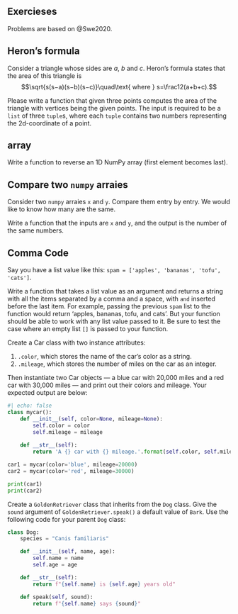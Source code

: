 ## Exercieses

Problems are based on @Swe2020.

::: {#exr-}
## Heron's formula
Consider a triangle whose sides are $a$, $b$ and $c$. Heron's formula states that the area of this triangle is 
$$\sqrt{s(s−a)(s−b)(s−c)}\quad\text{ where } s=\frac12(a+b+c).$$

Please write a function that given three points computes the area of the triangle with vertices being the given points. The input is required to be a `list` of three `tuple`s, where each `tuple` contains two numbers representing the 2d-coordinate of a point.
:::



::: {#exr-}
## array
Write a function to reverse an 1D NumPy array (first element becomes last).
:::




::: {#exr-}
## Compare two `numpy` arraies
Consider two `numpy` arraies `x` and `y`. Compare them entry by entry. We would like to know how many are the same.

Write a function that the inputs are `x` and `y`, and the output is the number of the same numbers.
:::






::: {#exr-}
## Comma Code
Say you have a list value like this: `spam = ['apples', 'bananas', 'tofu', 'cats']`. 

Write a function that takes a list value as an argument and returns a string with all the items separated by a comma and a space, with `and` inserted before the last item. For example, passing the previous `spam` list to the function would return 'apples, bananas, tofu, and cats'. But your function should be able to work with any list value passed to it. Be sure to test the case where an empty list `[]` is passed to your function.
:::




::: {#exr-}
Create a Car class with two instance attributes:

1. `.color`, which stores the name of the car’s color as a string.
2. `.mileage`, which stores the number of miles on the car as an integer.

Then instantiate two Car objects — a blue car with 20,000 miles and a red car with 30,000 miles — and print out their colors and mileage. Your expected output are below:

```python
#| echo: false
class mycar():
    def __init__(self, color=None, mileage=None):
        self.color = color
        self.mileage = mileage
    
    def __str__(self):
        return 'A {} car with {} mileage.'.format(self.color, self.mileage)
```

```python
car1 = mycar(color='blue', mileage=20000)
car2 = mycar(color='red', mileage=30000)

print(car1)
print(car2)
```


:::



::: {#exr-}
Create a `GoldenRetriever` class that inherits from the `Dog` class. Give the `sound` argument of `GoldenRetriever.speak()` a default value of `Bark`. Use the following code for your parent `Dog` class:

```python
class Dog:
    species = "Canis familiaris"

    def __init__(self, name, age):
        self.name = name
        self.age = age

    def __str__(self):
        return f"{self.name} is {self.age} years old"

    def speak(self, sound):
        return f"{self.name} says {sound}"
```

:::